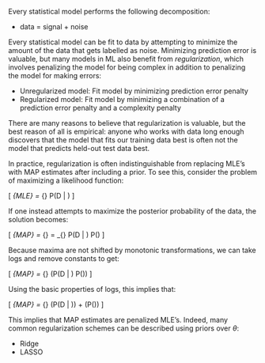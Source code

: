 Every statistical model performs the following decomposition:

* data = signal + noise

Every statistical model can be fit to data by attempting to minimize the amount of the data that gets labelled as noise. Minimizing prediction error is valuable, but many models in ML also benefit from _regularization_, which involves penalizing the model for being complex in addition to penalizing the model for making errors:

* Unregularized model: Fit model by minimizing prediction error penalty
* Regularized model: Fit model by minimizing a combination of a prediction error penalty and a complexity penalty

There are many reasons to believe that regularization is valuable, but the best reason of all is empirical: anyone who works with data long enough discovers that the model that fits our training data best is often not the model that predicts held-out test data best.

In practice, regularization is often indistinguishable from replacing MLE's with MAP estimates after including a prior. To see this, consider the problem of maximizing a likelihood function:

\[
\theta_{MLE} = \arg \max_{\theta} P(D | \theta)
\]

If one instead attempts to maximize the posterior probability of the data, the solution becomes:

\[
\theta_{MAP} = \arg \max_{\theta} \frac{P(D | \theta) P(\theta)}{P(D)} = \arg \max_{\theta} \frac{1}{Z} P(D | \theta) P(\theta)
\]

Because maxima are not shifted by monotonic transformations, we can take logs and remove constants to get:

\[
\theta_{MAP} = \arg \max_{\theta} \log(P(D | \theta) P(\theta))
\]

Using the basic properties of logs, this implies that:

\[
\theta_{MAP} = \arg \max_{\theta} \log(P(D | \theta)) + \log(P(\theta))
\]

This implies that MAP estimates are penalized MLE's. Indeed, many common regularization schemes can be described using priors over $\theta$:

* Ridge
* LASSO
